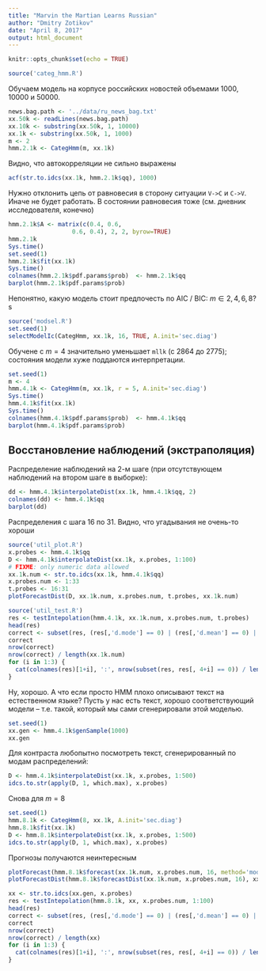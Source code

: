 ```yaml
---
title: "Marvin the Martian Learns Russian"
author: "Dmitry Zotikov"
date: "April 8, 2017"
output: html_document
---
```


```r
knitr::opts_chunk$set(echo = TRUE)
```

```r
source('categ_hmm.R')
```

Обучаем модель на корпусе российских новостей объемами 1000, 10000 и 50000.

```r
news.bag.path <- '../data/ru_news_bag.txt'
xx.50k <- readLines(news.bag.path)
xx.10k <- substring(xx.50k, 1, 10000)
xx.1k <- substring(xx.50k, 1, 1000)
m <- 2
hmm.2.1k <- CategHmm(m, xx.1k)
```

Видно, что автокорреляции не сильно выражены

```r
acf(str.to.idcs(xx.1k, hmm.2.1k$qq), 1000)
```

Нужно отклонить цепь от равновесия в сторону ситуации `V->C` и `C->V`. Иначе не будет работать.  В состоянии равновесия тоже (см. дневник исследователя, конечно)

```r
hmm.2.1k$A <- matrix(c(0.4, 0.6,
                  0.6, 0.4), 2, 2, byrow=TRUE)
hmm.2.1k
Sys.time()
set.seed(1)
hmm.2.1k$fit(xx.1k)
Sys.time()
colnames(hmm.2.1k$pdf.params$prob)  <- hmm.2.1k$qq
barplot(hmm.2.1k$pdf.params$prob)
```

Непонятно, какую модель стоит предпочесть по AIC / BIC: $m \in {2, 4, 6, 8}$?s

```r
source('modsel.R')
set.seed(1)
selectModelIc(CategHmm, xx.1k, 16, TRUE, A.init='sec.diag')
```

Обучене с $m=4$ значительно уменьшает `mllk` (с 2864 до 2775); состояния модели хуже поддаются интерпретации.

```r
set.seed(1)
m <- 4
hmm.4.1k <- CategHmm(m, xx.1k, r = 5, A.init='sec.diag')
Sys.time()
hmm.4.1k$fit(xx.1k)
Sys.time()
colnames(hmm.4.1k$pdf.params$prob)  <- hmm.4.1k$qq
barplot(hmm.4.1k$pdf.params$prob)
```

## Восстановление наблюдений (экстраполяция)

Распределение наблюдений на 2-м шаге (при отсутствующем наблюдений на втором шаге в выборке):

```r
dd <- hmm.4.1k$interpolateDist(xx.1k, hmm.4.1k$qq, 2)
colnames(dd) <- hmm.4.1k$qq
barplot(dd)
```

Распределения с шага 16 по 31.  Видно, что угадывания не очень-то хороши

```r
source('util_plot.R')
x.probes <- hmm.4.1k$qq
D <- hmm.4.1k$interpolateDist(xx.1k, x.probes, 1:100)
# FIXME: only numeric data allowed
xx.1k.num <- str.to.idcs(xx.1k, hmm.4.1k$qq)
x.probes.num <- 1:33
t.probes <- 16:31
plotForecastDist(D, xx.1k.num, x.probes.num, t.probes, xx.1k.num)
```

```r
source('util_test.R')
res <- testIntepolation(hmm.4.1k, xx.1k.num, x.probes.num, t.probes)
head(res)
correct <- subset(res, (res[,'d.mode'] == 0) | (res[,'d.mean'] == 0) | (res[,'d.median'] == 0))
correct
nrow(correct)
nrow(correct) / length(xx.1k.num)
for (i in 1:3) {
  cat(colnames(res)[1+i], ':', nrow(subset(res, res[, 4+i] == 0)) / length(xx.1k.num), '\n')
}
```

Ну, хорошо.  А что если просто HMM плохо описывают текст на естественном языке?  Пусть у нас есть текст, хорошо соответствующий модели -- т.е. такой, который мы сами сгенерировали этой моделью.

```r
set.seed(1)
xx.gen <- hmm.4.1k$genSample(1000)
xx.gen
```

Для контраста любопытно посмотреть текст, сгенерированный по модам распределений:

```r
D <- hmm.4.1k$interpolateDist(xx.1k, x.probes, 1:500)
idcs.to.str(apply(D, 1, which.max), x.probes)
```

Снова для $m=8$

```r
set.seed(1)
hmm.8.1k <- CategHmm(8, xx.1k, A.init='sec.diag')
hmm.8.1k$fit(xx.1k)
D <- hmm.8.1k$interpolateDist(xx.1k, x.probes, 1:500)
idcs.to.str(apply(D, 1, which.max), x.probes)
```

Прогнозы получаются неинтересным

```r
plotForecast(hmm.8.1k$forecast(xx.1k.num, x.probes.num, 16, method='mode'), xx.1k.num, 16)
plotForecastDist(hmm.8.1k$forecastDist(xx.1k.num, x.probes.num, 16), xx.1k.num, x.probes.num)
```

```r
xx <- str.to.idcs(xx.gen, x.probes)
res <- testIntepolation(hmm.8.1k, xx, x.probes.num, 1:100)
head(res)
correct <- subset(res, (res[,'d.mode'] == 0) | (res[,'d.mean'] == 0) | (res[,'d.median'] == 0))
correct
nrow(correct)
nrow(correct) / length(xx)
for (i in 1:3) {
  cat(colnames(res)[1+i], ':', nrow(subset(res, res[, 4+i] == 0)) / length(xx), '\n')
}
```